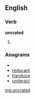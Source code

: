 ==English==

===Verb===
'''uncrated'''

# {{past of|[[uncrate]]}}

===Anagrams===
* {{alphagram|acdenrtu}}
* [[reducant#English|reducant]]
* [[tranduce#English|tranduce]]
* [[underact#English|underact]]

[[mg:uncrated]]